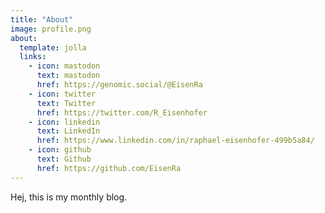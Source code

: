 ```yaml
---
title: "About"
image: profile.png
about:
  template: jolla
  links:
    - icon: mastodon
      text: mastodon
      href: https://genomic.social/@EisenRa
    - icon: twitter
      text: Twitter
      href: https://twitter.com/R_Eisenhofer
    - icon: linkedin
      text: LinkedIn
      href: https://www.linkedin.com/in/raphael-eisenhofer-499b5a84/
    - icon: github
      text: Github
      href: https://github.com/EisenRa
---
```


Hej, this is my monthly blog.
